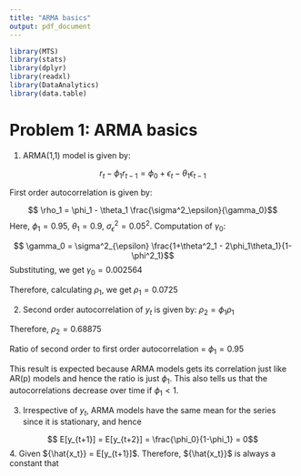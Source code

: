 ```yaml
---
title: "ARMA basics"
output: pdf_document
---
```


```r
library(MTS)
library(stats)
library(dplyr)
library(readxl)
library(DataAnalytics)
library(data.table)

```

# Problem 1: ARMA basics

1. ARMA(1,1) model is given by:

$$r_t - \phi_1r_{t-1} = \phi_0 + \epsilon_t - \theta_1\epsilon_{t-1}$$

First order autocorrelation is given by:

$$ \rho_1 = \phi_1 - \theta_1 \frac{\sigma^2_\epsilon}{\gamma_0}$$
Here, $\phi_1 = 0.95$, $\theta_1 = 0.9$, $\sigma^2_{\epsilon} = 0.05^2$. Computation of $\gamma_0$:

$$ \gamma_0 = \sigma^2_{\epsilon} \frac{1+\theta^2_1 - 2\phi_1\theta_1}{1-\phi^2_1}$$
Substituting, we get $\gamma_0 = 0.002564$

Therefore, calculating $\rho_1$, we get $\rho_1 = 0.0725$

2. Second order autocorrelation of $y_t$ is given by: $\rho_2 = \phi_1\rho_1$

Therefore, $\rho_2 = 0.68875$

Ratio of second order to first order autocorrelation = $\phi_1 = 0.95$

This result is expected because ARMA models gets its correlation just like AR(p) models and hence the ratio is just $\phi_1$. This also tells us that the autocorrelations decrease over time if $\phi_1 < 1$.

3. Irrespective of $y_t$, ARMA models have the same mean for the series since it is stationary, and hence

$$ E[y_{t+1}] = E[y_{t+2}] = \frac{\phi_0}{1-\phi_1} = 0$$
4. Given ${\hat{x_t}} = E[y_{t+1}]$. Therefore, ${\hat{x_t}}$ is always a constant that 

```r



```
